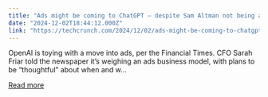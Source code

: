 ```yaml
---
title: "Ads might be coming to ChatGPT — despite Sam Altman not being a fan"
date: "2024-12-02T18:44:12.000Z"
link: "https://techcrunch.com/2024/12/02/ads-might-be-coming-to-chatgpt-despite-sam-altman-not-being-a-fan/"
---
```


OpenAI is toying with a move into ads, per the Financial Times. CFO Sarah Friar told the newspaper it&#8217;s weighing an ads business model, with plans to be &#8220;thoughtful&#8221; about when and w...

[Read more](https://techcrunch.com/2024/12/02/ads-might-be-coming-to-chatgpt-despite-sam-altman-not-being-a-fan/)
